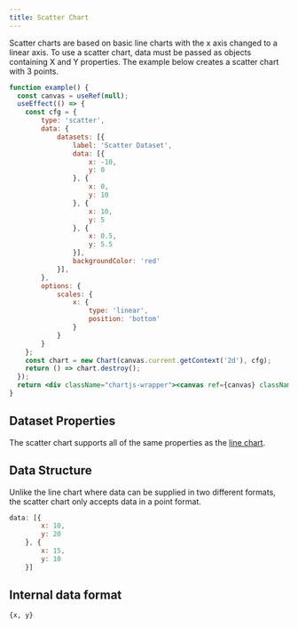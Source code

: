 ```yaml
---
title: Scatter Chart
---
```


Scatter charts are based on basic line charts with the x axis changed to a linear axis. To use a scatter chart, data must be passed as objects containing X and Y properties. The example below creates a scatter chart with 3 points.


```jsx live
function example() {
  const canvas = useRef(null);
  useEffect(() => {
    const cfg = {
        type: 'scatter',
        data: {
            datasets: [{
                label: 'Scatter Dataset',
                data: [{
                    x: -10,
                    y: 0
                }, {
                    x: 0,
                    y: 10
                }, {
                    x: 10,
                    y: 5
                }, {
                    x: 0.5,
                    y: 5.5
                }],
				backgroundColor: 'red'
            }],
        },
        options: {
            scales: {
                x: {
                    type: 'linear',
                    position: 'bottom'
                }
            }
        }
    };
    const chart = new Chart(canvas.current.getContext('2d'), cfg);
    return () => chart.destroy();
  });
  return <div className="chartjs-wrapper"><canvas ref={canvas} className="chartjs"></canvas></div>;
}
```

## Dataset Properties

The scatter chart supports all of the same properties as the [line chart](./charts/line.mdx#dataset-properties).

## Data Structure

Unlike the line chart where data can be supplied in two different formats, the scatter chart only accepts data in a point format.

```javascript
data: [{
        x: 10,
        y: 20
    }, {
        x: 15,
        y: 10
    }]
```

## Internal data format

`{x, y}`
